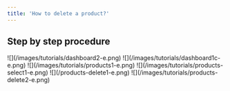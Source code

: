 ```yaml
---
title: 'How to delete a product?'
---
```


## Step by step procedure

<Steps>
  <Step title="Go to **Dashboard**">
    ![](/images/tutorials/dashboard2-e.png)
  </Step>

  <Step title="Click your **company name**">
    ![](/images/tutorials/dashboard1c-e.png)
  </Step>

  <Step title="Click **Management > Products** from the sidebar.">
    ![](/images/tutorials/products1-e.png)
  </Step>

  <Step title="Click on the **product name**.">
    ![](/images/tutorials/products-select1-e.png)
  </Step>

  <Step title="Click **Delete** button. A pop-up will appear.">
    ![](/products-delete1-e.png)
  </Step>

  <Step title="Click the **Delete** button for confirmation.">
    ![](/images/tutorials/products-delete2-e.png)
  </Step>
</Steps>

##